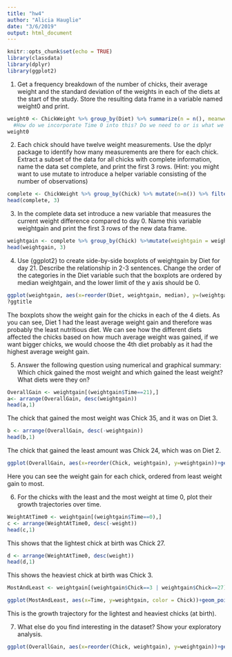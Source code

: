 ```yaml
---
title: "hw4"
author: "Alicia Hauglie"
date: "3/6/2019"
output: html_document
---
```


```r
knitr::opts_chunk$set(echo = TRUE)
library(classdata)
library(dplyr)
library(ggplot2)
```

1. Get a frequency breakdown of the number of chicks, their average weight and the standard deviation of the weights in each of the diets at the start of the study. Store the resulting data frame in a variable named weight0 and print.

```r
weight0 <- ChickWeight %>% group_by(Diet) %>% summarize(n = n(), meanweight = mean(weight, na.rm = TRUE), standard_deviation_weight = sd(weight, na.rm = TRUE)) 
  #How do we incorporate Time 0 into this? Do we need to or is what we have already at time 0?
weight0
```

2. Each chick should have twelve weight measurements. Use the dplyr package to identify how many measurements are there for each chick. Extract a subset of the data for all chicks with complete information, name the data set complete, and print the first 3 rows. (Hint: you might want to use mutate to introduce a helper variable consisting of the number of observations)

```r
complete <- ChickWeight %>% group_by(Chick) %>% mutate(n=n()) %>% filter(n()==12)
head(complete, 3)
```

3. In the complete data set introduce a new variable that measures the current weight difference compared to day 0. Name this variable  weightgain and print the first 3 rows of the new data frame.

```r
weightgain <- complete %>% group_by(Chick) %>%mutate(weightgain = weight[Time == Time] - weight[Time == 0])
head(weightgain, 3)
```

4. Use {ggplot2} to create side-by-side boxplots of weightgain by Diet for day 21. Describe the relationship in 2-3 sentences. Change the order of the categories in the Diet variable such that the boxplots are ordered by median weightgain, and the lower limit of the y axis should be 0.

```r
ggplot(weightgain, aes(x=reorder(Diet, weightgain, median), y=(weightgain), color = Diet))+geom_boxplot()+expand_limits(y=0)+ylab("Weight Gain (Grams)")+xlab("Diets")+ggtitle("Weight Gain by Diets")
?ggtitle
```
The boxplots show the weight gain for the chicks in each of the 4 diets. As you can see, Diet 1 had the least average weight gain and therefore was probably the least nutritious diet. We can see how the different diets affected the chicks based on how much average weight was gained, if we want bigger chicks, we would choose the 4th diet probably as it had the highest average weight gain. 


5. Answer the following question using numerical and graphical summary: Which chick gained the most weight and which gained the least weight? What diets were they on?

```r
OverallGain <- weightgain[(weightgain$Time==21),]
a<- arrange(OverallGain, desc(weightgain))
head(a,1)
```
The chick that gained the most weight was Chick 35, and it was on Diet 3. 


```r
b <- arrange(OverallGain, desc(-weightgain))
head(b,1)
```
The chick that gained the least amount was Chick 24, which was on Diet 2.


```r
ggplot(OverallGain, aes(x=reorder(Chick, weightgain), y=weightgain))+geom_point()+ylab("Weight Gain (grams)")+xlab("Chick")+ggtitle("Weight Gain by Chick")

```
Here you can see the weight gain for each chick, ordered from least weight gain to most. 


6. For the chicks with the least and the most weight at time 0, plot their growth trajectories over time. 
```r
WeightAtTime0 <- weightgain[(weightgain$Time==0),]
c <- arrange(WeightAtTime0, desc(-weight))
head(c,1)
```
This shows that the lightest chick at birth was Chick 27. 

```r
d <- arrange(WeightAtTime0, desc(weight))
head(d,1)
```
This shows the heaviest chick at birth was Chick 3. 

```r
MostAndLeast <- weightgain[(weightgain$Chick==3 | weightgain$Chick==27),]

ggplot(MostAndLeast, aes(x=Time, y=weightgain, color = Chick))+geom_point()+ylab("Weight Gain (grams)")+xlab("Time (days)")+ggtitle("Weight Gain by Time", subtitle = "for Lightest and Heaviest Chicks at Birth") +scale_color_manual((breaks = c("3", "23")), values=c("pink", "maroon"))
```
This is the growth trajectory for the lightest and heaviest chicks (at birth). 


7. What else do you find interesting in the dataset? Show your exploratory analysis.

```r
ggplot(OverallGain, aes(x=reorder(Chick, weightgain), y=weightgain))+geom_point()+facet_wrap(~Diet)
```